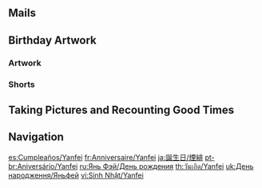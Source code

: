 {{Birthday Intro}}

==Mails==
{{Mails by Category Table|Yanfei Birthday Mails|noheader=1}}

==Birthday Artwork==
===Artwork===
{{Artwork by Category Table
|Character Birthday Artwork
|category = Yanfei Birthday Artwork
|header = Yanfei's Birthday Artwork
}}

===Shorts===
{{Artwork by Category Table
|Character Shorts
|category = Yanfei Birthday Artwork
|header = Yanfei's Birthday Shorts
}}

==Taking Pictures and Recounting Good Times==
{{Transclude|Taking Pictures and Recounting Good Times/Yanfei|Stories|main=1|top=1}}

==Navigation==
{{Character Navbox|Birthday}}

[[es:Cumpleaños/Yanfei]]
[[fr:Anniversaire/Yanfei]]
[[ja:誕生日/煙緋]]
[[pt-br:Aniversário/Yanfei]]
[[ru:Янь Фэй/День рождения]]
[[th:วันเกิด/Yanfei]]
[[uk:День народження/Яньфей]]
[[vi:Sinh Nhật/Yanfei]]